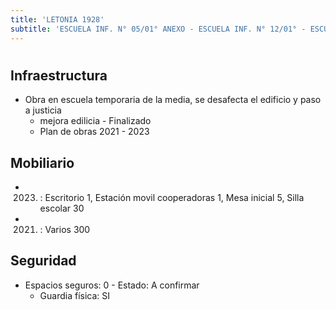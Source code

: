 ```yaml
---
title: 'LETONIA 1928'
subtitle: 'ESCUELA INF. N° 05/01° ANEXO - ESCUELA INF. N° 12/01° - ESCUELA INF. N° 05/01°'
---
```


#
## Infraestructura

* Obra en escuela temporaria de la media, se desafecta el edificio y paso a justicia 
    + mejora edilicia - Finalizado 
    + Plan de obras 2021 - 2023 






## Mobiliario

*  (2023) : Escritorio 1, Estación movil cooperadoras 1, Mesa inicial 5, Silla escolar 30 

*  (2021) : Varios 300 





## Seguridad

*  Espacios seguros: 0 - Estado: A confirmar 
    + Guardia física: SI



